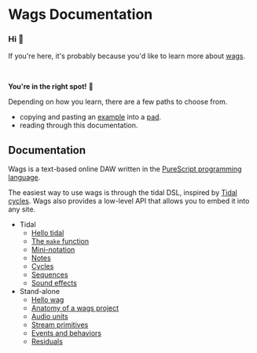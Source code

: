 # Wags Documentation


### Hi 👋

If you're here, it's probably because you'd like to learn more about [wags](https://github.com/mikesol/purescript-wags).

<Player player={shaveAndAHaircutMain} code={shaveAndAHaircut} />

<br />

<b>You're in the right spot!</b> 🎊

Depending on how you learn, there are a few paths to choose from.

- copying and pasting an [example](https://mikesol.github.io/wagsi) into a [pad](https://yap.wags.fm).
- reading through this documentation.

## Documentation

Wags is a text-based online DAW written in the [PureScript programming language](https://purescript.org).

The easiest way to use wags is through the tidal DSL, inspired by [Tidal cycles](https://tidalcycles.org). Wags also provides a low-level API that allows you to embed it into any site.

- Tidal
  - [Hello tidal](./hello-tidal)
  - [The `make` function](./make)
  - [Mini-notation](./mini-notation)
  - [Notes](./notes)
  - [Cycles](./cycles)
  - [Sequences](./sequences)
  - [Sound effects](./fx)
- Stand-alone
  - [Hello wag](./hello-wag)
  - [Anatomy of a wags project](./anatomy)
  - [Audio units](./audio-units)
  - [Stream primitives](./stream-primitives)
  - [Events and behaviors](./events-and-behaviors)
  - [Residuals](./events-and-behaviors)

